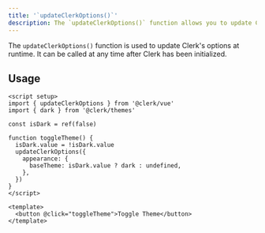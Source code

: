```yaml
---
title: '`updateClerkOptions()`'
description: The `updateClerkOptions()` function allows you to update Clerk's options at runtime.
---
```


The `updateClerkOptions()` function is used to update Clerk's options at runtime. It can be called at any time after Clerk has been initialized.

## Usage

```vue
<script setup>
import { updateClerkOptions } from '@clerk/vue'
import { dark } from '@clerk/themes'

const isDark = ref(false)

function toggleTheme() {
  isDark.value = !isDark.value
  updateClerkOptions({
    appearance: {
      baseTheme: isDark.value ? dark : undefined,
    },
  })
}
</script>

<template>
  <button @click="toggleTheme">Toggle Theme</button>
</template>
```
